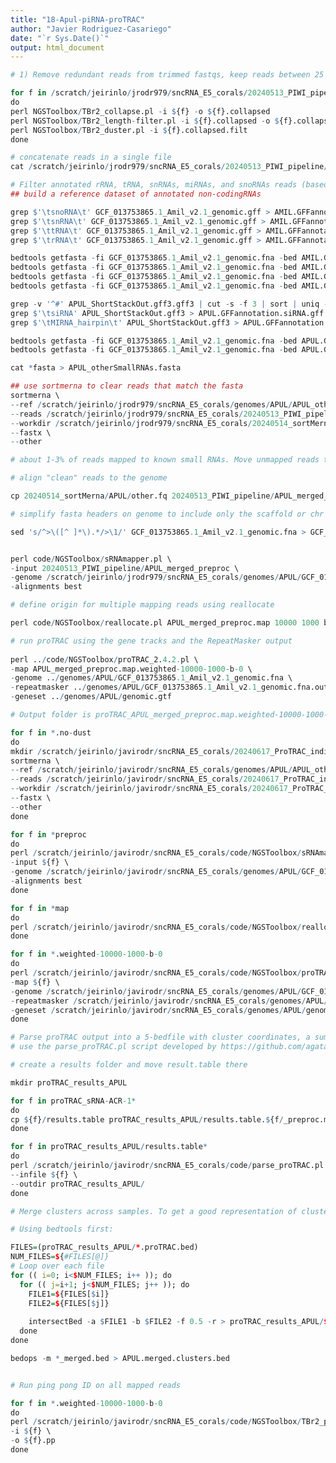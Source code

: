 ```yaml
---
title: "18-Apul-piRNA-proTRAC"
author: "Javier Rodriguez-Casariego"
date: "`r Sys.Date()`"
output: html_document
---
```


```r

# 1) Remove redundant reads from trimmed fastqs, keep reads between 25 and 35 nt (filtering out siRNA and mature miRNA), remove low complexity reads and change the format for small RNA alignment

for f in /scratch/jeirinlo/jrodr979/sncRNA_E5_corals/20240513_PIWI_pipeline/APUL/*.fq
do
perl NGSToolbox/TBr2_collapse.pl -i ${f} -o ${f}.collapsed
perl NGSToolbox/TBr2_length-filter.pl -i ${f}.collapsed -o ${f}.collapsed.filt -min 25 -max 35
perl NGSToolbox/TBr2_duster.pl -i ${f}.collapsed.filt
done

```

```r

# concatenate reads in a single file 
cat /scratch/jeirinlo/jrodr979/sncRNA_E5_corals/20240513_PIWI_pipeline/APUL/*.collapsed.filt.no-dust > /scratch/jeirinlo/jrodr979/sncRNA_E5_corals/20240513_PIWI_pipeline/APUL_filt_merged.fq

```

```r

# Filter annotated rRNA, tRNA, snRNAs, miRNAs, and snoRNAs reads (based in annotations on gff file non of these are piwi or related. 
## build a reference dataset of annotated non-codingRNAs

grep $'\tsnoRNA\t' GCF_013753865.1_Amil_v2.1_genomic.gff > AMIL.GFFannotation.snoRNA.gff
grep $'\tsnRNA\t' GCF_013753865.1_Amil_v2.1_genomic.gff > AMIL.GFFannotation.snRNA.gff
grep $'\ttRNA\t' GCF_013753865.1_Amil_v2.1_genomic.gff > AMIL.GFFannotation.tRNA.gff
grep $'\trRNA\t' GCF_013753865.1_Amil_v2.1_genomic.gff > AMIL.GFFannotation.rRNA.gff

bedtools getfasta -fi GCF_013753865.1_Amil_v2.1_genomic.fna -bed AMIL.GFFannotation.snoRNA.gff -fo AMIL_snoRNA.fasta
bedtools getfasta -fi GCF_013753865.1_Amil_v2.1_genomic.fna -bed AMIL.GFFannotation.snRNA.gff -fo AMIL_snRNA.fasta
bedtools getfasta -fi GCF_013753865.1_Amil_v2.1_genomic.fna -bed AMIL.GFFannotation.tRNA.gff -fo AMIL_tRNA.fasta
bedtools getfasta -fi GCF_013753865.1_Amil_v2.1_genomic.fna -bed AMIL.GFFannotation.rRNA.gff -fo AMIL_rRNA.fasta

grep -v '^#' APUL_ShortStackOut.gff3.gff3 | cut -s -f 3 | sort | uniq -c | sort -rn 
grep $'\tsiRNA' APUL_ShortStackOut.gff3 > APUL.GFFannotation.siRNA.gff
grep $'\tMIRNA_hairpin\t' APUL_ShortStackOut.gff3 > APUL.GFFannotation.precursor_miRNA.gff

bedtools getfasta -fi GCF_013753865.1_Amil_v2.1_genomic.fna -bed APUL.GFFannotation.siRNA.gff -fo APUL_siRNA.fasta
bedtools getfasta -fi GCF_013753865.1_Amil_v2.1_genomic.fna -bed APUL.GFFannotation.precursor_miRNA.gff -fo APUL_precursor_miRNA.fasta

cat *fasta > APUL_otherSmallRNAs.fasta

```

```r
## use sortmerna to clear reads that match the fasta
sortmerna \
--ref /scratch/jeirinlo/jrodr979/sncRNA_E5_corals/genomes/APUL/APUL_otherSmallRNAs.filt.fasta \
--reads /scratch/jeirinlo/jrodr979/sncRNA_E5_corals/20240513_PIWI_pipeline/APUL_filt_merged.fq \
--workdir /scratch/jeirinlo/jrodr979/sncRNA_E5_corals/20240514_sortMerna/APUL/ \
--fastx \
--other

# about 1-3% of reads mapped to known small RNAs. Move unmapped reads to work folder. 
```
```r
# align "clean" reads to the genome

cp 20240514_sortMerna/APUL/other.fq 20240513_PIWI_pipeline/APUL_merged_preproc

# simplify fasta headers on genome to include only the scaffold or chr name. proTRAC dont go well with long headers

sed 's/^>\([^ ]*\).*/>\1/' GCF_013753865.1_Amil_v2.1_genomic.fna > GCF_013753865.1_Amil_v2.1_genomic.fna 


perl code/NGSToolbox/sRNAmapper.pl \
-input 20240513_PIWI_pipeline/APUL_merged_preproc \
-genome /scratch/jeirinlo/jrodr979/sncRNA_E5_corals/genomes/APUL/GCF_013753865.1_Amil_v2.1_genomic.fna \
-alignments best

```

```r
# define origin for multiple mapping reads using reallocate

perl code/NGSToolbox/reallocate.pl APUL_merged_preproc.map 10000 1000 b 0 


```

```r
# run proTRAC using the gene tracks and the RepeatMasker output
 
perl ../code/NGSToolbox/proTRAC_2.4.2.pl \
-map APUL_merged_preproc.map.weighted-10000-1000-b-0 \
-genome ../genomes/APUL/GCF_013753865.1_Amil_v2.1_genomic.fna \
-repeatmasker ../genomes/APUL/GCF_013753865.1_Amil_v2.1_genomic.fna.out \
-geneset ../genomes/APUL/genomic.gtf

# Output folder is proTRAC_APUL_merged_preproc.map.weighted-10000-1000-b-0_2024y5m20d9h58m12s
```

```r
for f in *.no-dust
do
mkdir /scratch/jeirinlo/javirodr/sncRNA_E5_corals/20240617_ProTRAC_individual_samples/APUL/sortmerna/${f/-S1-TP2-fastp-adapters-polyG-31bp-merged.fq.collapsed.filt.no-dust}
sortmerna \
--ref /scratch/jeirinlo/javirodr/sncRNA_E5_corals/genomes/APUL/APUL_otherSmallRNAs.fasta \
--reads /scratch/jeirinlo/javirodr/sncRNA_E5_corals/20240617_ProTRAC_individual_samples/APUL/${f} \
--workdir /scratch/jeirinlo/javirodr/sncRNA_E5_corals/20240617_ProTRAC_individual_samples/APUL/sortmerna/${f/-S1-TP2-fastp-adapters-polyG-31bp-merged.fq.collapsed.filt.no-dust} \
--fastx \
--other
done

for f in *preproc
do
perl /scratch/jeirinlo/javirodr/sncRNA_E5_corals/code/NGSToolbox/sRNAmapper.pl \
-input ${f} \
-genome /scratch/jeirinlo/javirodr/sncRNA_E5_corals/genomes/APUL/GCF_013753865.1_Amil_v2.1_genomic.fna \
-alignments best
done

for f in *map
do
perl /scratch/jeirinlo/javirodr/sncRNA_E5_corals/code/NGSToolbox/reallocate.pl ${f} 10000 1000 b 0
done

for f in *.weighted-10000-1000-b-0
do
perl /scratch/jeirinlo/javirodr/sncRNA_E5_corals/code/NGSToolbox/proTRAC_2.4.4.pl \
-map ${f} \
-genome /scratch/jeirinlo/javirodr/sncRNA_E5_corals/genomes/APUL/GCF_013753865.1_Amil_v2.1_genomic.fna \
-repeatmasker /scratch/jeirinlo/javirodr/sncRNA_E5_corals/genomes/APUL/GCF_013753865.1_Amil_v2.1_genomic.fna.out \
-geneset /scratch/jeirinlo/javirodr/sncRNA_E5_corals/genomes/APUL/genomic.gtf
done

# Parse proTRAC output into a 5-bedfile with cluster coordinates, a summary file with general stats, and a .tab file with other cluster characteristics
# use the parse_proTRAC.pl script developed by https://github.com/agata-sm/

# create a results folder and move result.table there

mkdir proTRAC_results_APUL

for f in proTRAC_sRNA-ACR-1*
do 
cp ${f}/results.table proTRAC_results_APUL/results.table.${f/_preproc.map.weighted-10000-100*}
done

for f in proTRAC_results_APUL/results.table*
do
perl /scratch/jeirinlo/javirodr/sncRNA_E5_corals/code/parse_proTRAC.pl \
--infile ${f} \
--outdir proTRAC_results_APUL/
done

# Merge clusters across samples. To get a good representation of clusters I selected clusters which are present in at least two replicates, and the overlap is by at least 50% of the cluster length and is reciprocal (i.e. A overlaps 50% of B and B overlaps 50% of A):

# Using bedtools first:

FILES=(proTRAC_results_APUL/*.proTRAC.bed)
NUM_FILES=${#FILES[@]}
# Loop over each file
for (( i=0; i<$NUM_FILES; i++ )); do
  for (( j=i+1; j<$NUM_FILES; j++ )); do
    FILE1=${FILES[$i]}
    FILE2=${FILES[$j]}
    
    intersectBed -a $FILE1 -b $FILE2 -f 0.5 -r > proTRAC_results_APUL/${i}_${j}_merged.bed
  done
done

bedops -m *_merged.bed > APUL.merged.clusters.bed


# Run ping pong ID on all mapped reads 

for f in *.weighted-10000-1000-b-0
do
perl /scratch/jeirinlo/javirodr/sncRNA_E5_corals/code/NGSToolbox/TBr2_pingpong.pl \
-i ${f} \
-o ${f}.pp
done

```



